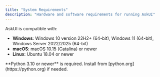 ```yaml
---
title: "System Requirements"
description: "Hardware and software requirements for running AskUI"
---
```


AskUI is compatible with:

- **Windows**: Windows 10 version 22H2+ (64-bit), Windows 11 (64-bit), Windows Server 2022/2025 (64-bit)
- **macOS**: macOS 10.15 (Catalina) or newer
- **Linux**: Ubuntu 18.04 or newer

<Note>
**Python 3.10 or newer** is required. Install from [python.org](https://python.org) if needed.
</Note>